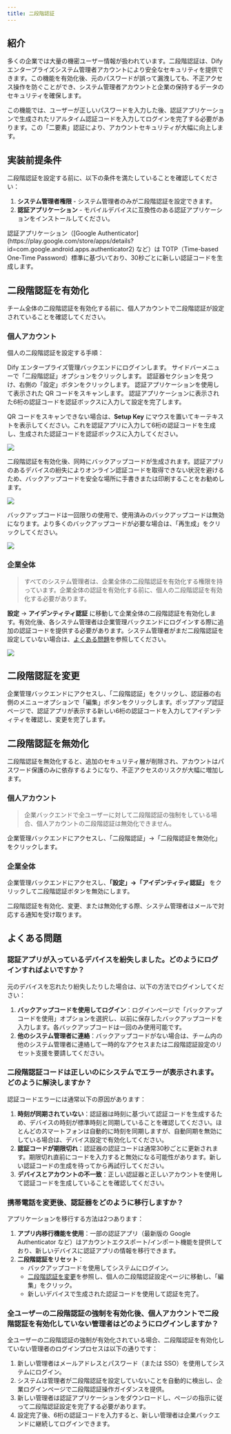 ```yaml
---
title: 二段階認証
---
```


## 紹介

多くの企業では大量の機密ユーザー情報が扱われています。二段階認証は、Dify エンタープライズシステム管理者アカウントにより安全なセキュリティを提供できます。この機能を有効化後、元のパスワードが誤って漏洩しても、不正アクセス操作を防ぐことができ、システム管理者アカウントと企業の保持するデータのセキュリティを確保します。

この機能では、ユーザーが正しいパスワードを入力した後、認証アプリケーションで生成されたリアルタイム認証コードを入力してログインを完了する必要があります。この「二要素」認証により、アカウントセキュリティが大幅に向上します。

## 実装前提条件

二段階認証を設定する前に、以下の条件を満たしていることを確認してください：

1. **システム管理者権限** - システム管理者のみが二段階認証を設定できます。
2. **認証アプリケーション** - モバイルデバイスに互換性のある認証アプリケーションをインストールしてください。

<Info>
認証アプリケーション（[Google Authenticator](https://play.google.com/store/apps/details?id=com.google.android.apps.authenticator2) など）は TOTP（Time-based One-Time Password）標準に基づいており、30秒ごとに新しい認証コードを生成します。
</Info>

## 二段階認証を有効化

チーム全体の二段階認証を有効化する前に、個人アカウントで二段階認証が設定されていることを確認してください。

### 個人アカウント

個人の二段階認証を設定する手順：

<Steps>
  <Step title="管理バックエンドにアクセス">
    Dify エンタープライズ管理バックエンドにログインします。
  </Step>
  <Step title="二段階認証設定を開く">
    サイドバーメニューで「二段階認証」オプションをクリックします。
  </Step>
  <Step title="認証器を設定">
    認証器セクションを見つけ、右側の「設定」ボタンをクリックします。
  </Step>
  <Step title="QR コードをスキャン">
    認証アプリケーションを使用して表示された QR コードをスキャンします。
  </Step>
  <Step title="認証コードを入力">
    認証アプリケーションに表示された6桁の認証コードを認証ボックスに入力して設定を完了します。
  </Step>
</Steps>

QR コードをスキャンできない場合は、**Setup Key** にマウスを置いてキーテキストを表示してください。これを認証アプリに入力して6桁の認証コードを生成し、生成された認証コードを認証ボックスに入力してください。

![](https://assets-docs.dify.ai/2025/04/fd6b474384081f4079aa453c45c07562.png)

二段階認証を有効化後、同時にバックアップコードが生成されます。認証アプリのあるデバイスの紛失によりオンライン認証コードを取得できない状況を避けるため、バックアップコードを安全な場所に手書きまたは印刷することをお勧めします。

![](https://assets-docs.dify.ai/2025/04/2c88c1492bf9a079df9ad4a25e1923ac.png)

バックアップコードは一回限りの使用で、使用済みのバックアップコードは無効になります。より多くのバックアップコードが必要な場合は、「再生成」をクリックしてください。

![](https://assets-docs.dify.ai/2025/04/8313cf497c66cfef7dee2a4ae816c32b.png)

### 企業全体

> すべてのシステム管理者は、企業全体の二段階認証を有効化する権限を持っています。企業全体の認証を有効化する前に、個人の二段階認証を有効化する必要があります。

**設定** → **アイデンティティ認証** に移動して企業全体の二段階認証を有効化します。有効化後、各システム管理者は企業管理バックエンドにログインする際に追加の認証コードを提供する必要があります。システム管理者がまだ二段階認証を設定していない場合は、[よくある問題](#グローバル強制二段階認証を有効化後-個人アカウント二段階認証を有効化していない管理者はどのようにログインしますか)を参照してください。

![](https://assets-docs.dify.ai/2025/04/1271b3b0e39558465dbb79b17d1a9721.png)

## 二段階認証を変更

企業管理バックエンドにアクセスし、「二段階認証」をクリックし、認証器の右側のメニューオプションで「編集」ボタンをクリックします。ポップアップ認証ページで、認証アプリが表示する新しい6桁の認証コードを入力してアイデンティティを確認し、変更を完了します。

## 二段階認証を無効化

<Warning>
二段階認証を無効化すると、追加のセキュリティ層が削除され、アカウントはパスワード保護のみに依存するようになり、不正アクセスのリスクが大幅に増加します。
</Warning>

### 個人アカウント

> 企業バックエンドで全ユーザーに対して二段階認証の強制をしている場合、個人アカウントの二段階認証は無効化できません。

企業管理バックエンドにアクセスし、「二段階認証」→「二段階認証を無効化」をクリックします。

### 企業全体

企業管理バックエンドにアクセスし、**「設定」→「アイデンティティ認証」** をクリックして二段階認証ボタンを無効にします。

<Note>
    二段階認証を有効化、変更、または無効化する際、システム管理者はメールで対応する通知を受け取ります。
</Note>

## よくある問題

### 認証アプリが入っているデバイスを紛失しました。どのようにログインすればよいですか？

元のデバイスを忘れたり紛失したりした場合は、以下の方法でログインしてください：

1. **バックアップコードを使用してログイン**：ログインページで「バックアップコードを使用」オプションを選択し、以前に保存したバックアップコードを入力します。各バックアップコードは一回のみ使用可能です。
2. **他のシステム管理者に連絡**：バックアップコードがない場合は、チーム内の他のシステム管理者に連絡して一時的なアクセスまたは二段階認証設定のリセット支援を要請してください。

### 二段階認証コードは正しいのにシステムでエラーが表示されます。どのように解決しますか？

認証コードエラーには通常以下の原因があります：

1. **時刻が同期されていない**：認証器は時刻に基づいて認証コードを生成するため、デバイスの時刻が標準時刻と同期していることを確認してください。ほとんどのスマートフォンは自動的に時刻を同期しますが、自動同期を無効にしている場合は、デバイス設定で有効化してください。
2. **認証コードが期限切れ**：認証器の認証コードは通常30秒ごとに更新されます。期限切れ直前にコードを入力すると無効になる可能性があります。新しい認証コードの生成を待ってから再試行してください。
3. **デバイスとアカウントの不一致**：正しい認証器と正しいアカウントを使用して認証コードを生成していることを確認してください。

### 携帯電話を変更後、認証器をどのように移行しますか？

アプリケーションを移行する方法は2つあります：

1. **アプリ内移行機能を使用**：一部の認証アプリ（最新版の Google Authenticator など）はアカウントエクスポート/インポート機能を提供しており、新しいデバイスに認証アプリの情報を移行できます。
2. **二段階認証をリセット**：
   - バックアップコードを使用してシステムにログイン。
   - [二段階認証を変更](#二段階認証を変更)を参照し、個人の二段階認証設定ページに移動し、「編集」をクリック。
   - 新しいデバイスで生成された認証コードを使用して認証を完了。

### 全ユーザーの二段階認証の強制を有効化後、個人アカウントで二段階認証を有効化していない管理者はどのようにログインしますか？

全ユーザーの二段階認証の強制が有効化されている場合、二段階認証を有効化していない管理者のログインプロセスは以下の通りです：

1. 新しい管理者はメールアドレスとパスワード（または SSO）を使用してシステムにログイン。
2. システムは管理者が二段階認証を設定していないことを自動的に検出し、企業ログインページで二段階認証操作ガイダンスを提供。
3. 新しい管理者は認証アプリケーションをダウンロードし、ページの指示に従って二段階認証設定を完了する必要があります。
4. 設定完了後、6桁の認証コードを入力すると、新しい管理者は企業バックエンドに継続してログインできます。

